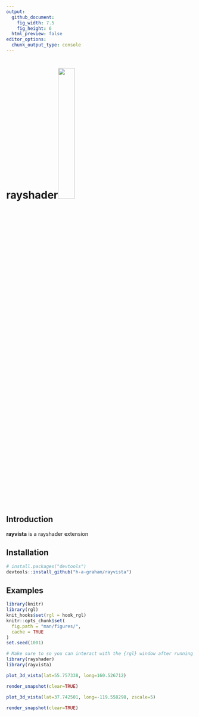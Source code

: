 ```yaml
---
output: 
  github_document:
    fig_width: 7.5
    fig_height: 6
  html_preview: false
editor_options: 
  chunk_output_type: console
---
```

rayshader<img src="man/figures/hex_HR.png" width="30%" />
=========================================================

Introduction
--------

**rayvista** is a rayshader extension


Installation
------------

``` r
# install.packages("devtools")
devtools::install_github("h-a-graham/rayvista")
```

Examples
------------
```r
library(knitr)
library(rgl)
knit_hooks$set(rgl = hook_rgl)
knitr::opts_chunk$set(
  fig.path = "man/figures/",
  cache = TRUE
)
set.seed(1001)
```

```r
# Make sure to so you can interact with the {rgl} window after running `plot_3d_vista()`
library(rayshader) 
library(rayvista)

plot_3d_vista(lat=55.757338, long=160.526712)

render_snapshot(clear=TRUE)
```


```r
plot_3d_vista(lat=37.742501, long=-119.558298, zscale=5)

render_snapshot(clear=TRUE)
```
